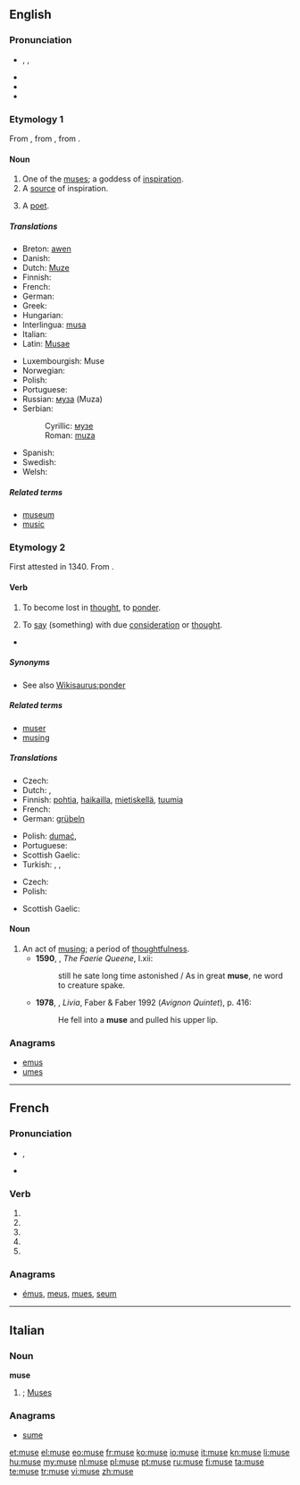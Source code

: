 {{also|Muse|musé|Muße}}
==English==
{{was wotd|2008|February|27}}
{{wikipedia|dab=muse (disambiguation)|muse}}

===Pronunciation===
* {{enPR|myo͞oz}}, {{IPA|/mjuːz/}}, {{X-SAMPA|/mju:z/}}
* {{audio|en-us-muse.ogg|Audio (US)}}
* {{homophones|mews|Meuse}}
* {{rhymes|uːz}}

===Etymology 1===
From {{etyl|frm}} {{term|muse|lang=frm}}, from {{etyl|la}} {{term|Musa|Mūsa|lang=la}}, from {{etyl|grc}} {{term|Μοῦσα|lang=grc|sc=polytonic}}.

====Noun====
{{en-noun}}

# One of the [[w:Muse|muses]]; a goddess of [[inspiration]].  
# A [[source]] of inspiration.  
# {{archaic}} A [[poet]].  

=====Translations=====
{{trans-top|a source of inspiration}}
* Breton: [[awen]] {{f}}
* Danish: {{t-|da|muse}}
* Dutch: [[Muze]]
* Finnish: {{t-|fi|muusa}}
* French: {{t+|fr|muse}}
* German: {{t+|de|Muse|f}}
* Greek: {{t+|el|μούσα|f|tr=moùsa}}
* Hungarian: {{t-|hu|múzsa}}
* Interlingua: [[musa]]
* Italian: {{t+|it|muse}}
* Latin: [[Musae]]
{{trans-mid}}
* Luxembourgish: Muse
* Norwegian: {{t-|no|muse}}
* Polish: {{t+|pl|muza|f}}
* Portuguese: {{t+|pt|musa|f}}
* Russian: [[муза]] {{f}} (Muza)
* Serbian:
*: Cyrillic: [[музе]]
*: Roman: [[muza]]
* Spanish: {{t+|es|musa|f}}
* Swedish: {{t-|sv|musa|c}}
* Welsh: {{t|cy|awen|f}}
{{trans-bottom}}

=====Related terms=====
* [[museum]]
* [[music]]

===Etymology 2===
First attested in 1340.  From {{etyl|fro}} {{term|muser|lang=fro}}.

====Verb====
{{en-verb|mus|ing}}

# {{intransitive}} To become lost in [[thought]], to [[ponder]].
# {{transitive}} To [[say]] (something) with due [[consideration]] or [[thought]].
* {{seeCites}}

=====Synonyms=====
* See also [[Wikisaurus:ponder]]

=====Related terms=====
* [[muser]]
* [[musing]]

=====Translations=====
{{trans-top|to become lost in thought}}
* Czech: {{t-|cs|dumat}}
* Dutch: {{t-|nl|mijmeren}}, {{t+|nl|nadenken}}
* Finnish: [[pohtia]], [[haikailla]], [[mietiskellä]], [[tuumia]]
* French: {{t+|fr|songer}}
* German: [[grübeln]]
{{trans-mid}}
* Polish: [[dumać]],
* Portuguese: {{t|pt|divagar}}
* Scottish Gaelic: {{t-|gd|meòraich|xs=Scottish Gaelic}}
* Turkish: {{t|tr|düşünceye dalmak}},  {{t|tr|derin derin düşünmek}},  {{t|tr|düşüncelere dalmak}}
{{trans-bottom}}

{{trans-top|to say with due consideration}}
* Czech: {{t-|cs|dumat}}
* Polish: {{t+|pl|zastanawiać się}}
{{trans-mid}}
* Scottish Gaelic: {{t-|gd|meòraich|xs=Scottish Gaelic}}
{{trans-bottom}}

====Noun====
{{en-noun}}

# An act of [[musing]]; a period of [[thoughtfulness]].
#* '''1590''', {{w|Edmund Spenser}}, ''The Faerie Queene'', I.xii:
#*: still he sate long time astonished / As in great '''muse''', ne word to creature spake.
#* '''1978''', {{w|Lawrence Durrell}}, ''Livia'', Faber & Faber 1992 (''Avignon Quintet''), p. 416:
#*: He fell into a '''muse''' and pulled his upper lip.

===Anagrams===
* [[emus#English|emus]]
* [[umes#English|umes]]

----

==French==

===Pronunciation===
* {{IPA|lang=fr|/myz/}}, {{X-SAMPA|/myz/|lang=fr}}
* {{homophones|musent|muses}}

===Verb===
{{fr-verb-form}}

# {{conjugation of|muser||1|s|pres|ind|lang=fr}}
# {{conjugation of|muser||3|s|pres|ind|lang=fr}}
# {{conjugation of|muser||1|s|pres|sub|lang=fr}}
# {{conjugation of|muser||1|s|pres|sub|lang=fr}}
# {{conjugation of|muser||2|s|imp|lang=fr}}

===Anagrams===
* [[émus#French|émus]], [[meus#French|meus]], [[mues#French|mues]], [[seum#French|seum]]

----

==Italian==

===Noun===
'''muse''' {{f}}

# {{plural of|musa|lang=it}}; [[Muses]]

===Anagrams===
* [[sume#Italian|sume]]

[[et:muse]]
[[el:muse]]
[[eo:muse]]
[[fr:muse]]
[[ko:muse]]
[[io:muse]]
[[it:muse]]
[[kn:muse]]
[[li:muse]]
[[hu:muse]]
[[my:muse]]
[[nl:muse]]
[[pl:muse]]
[[pt:muse]]
[[ru:muse]]
[[fi:muse]]
[[ta:muse]]
[[te:muse]]
[[tr:muse]]
[[vi:muse]]
[[zh:muse]]
